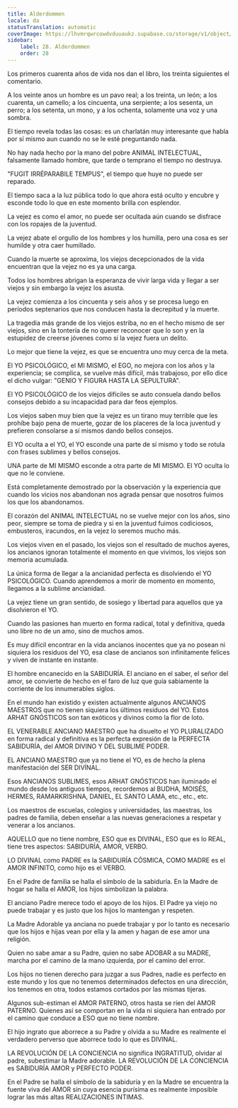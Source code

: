 ```yaml
---
title: Alderdommen
locale: da
statusTranslation: automatic
coverImage: https://lhvmrqwrcowdvduuaukz.supabase.co/storage/v1/object/public/strapi-uploads/small_cover-educacion-fundamental.webp-2d51a7828a2b1309555be27f7e2a61a0.webp
sidebar:
    label: 28. Alderdommen
    order: 28
---
```

Los primeros cuarenta años de vida nos dan el libro, los treinta siguientes el comentario.

A los veinte anos un hombre es un pavo real; a los treinta, un león; a los cuarenta, un camello; a los cincuenta, una serpiente; a los sesenta, un perro; a los setenta, un mono, y a los ochenta, solamente una voz y una sombra.

El tiempo revela todas las cosas: es un charlatán muy interesante que habla por sí mismo aun cuando no se le esté preguntando nada.

No hay nada hecho por la mano del pobre ANIMAL INTELECTUAL, falsamente llamado hombre, que tarde o temprano el tiempo no destruya.

"FUGIT IRRÉPARABILE TEMPUS", el tiempo que huye no puede ser reparado.

El tiempo saca a la luz pública todo lo que ahora está oculto y encubre y esconde todo lo que en este momento brilla con esplendor.

La vejez es como el amor, no puede ser ocultada aún cuando se disfrace con los ropajes de la juventud.

La vejez abate el orgullo de los hombres y los humilla, pero una cosa es ser humilde y otra caer humillado.

Cuando la muerte se aproxima, los viejos decepcionados de la vida encuentran que la vejez no es ya una carga.

Todos los hombres abrigan la esperanza de vivir larga vida y llegar a ser viejos y sin embargo la vejez los asusta.

La vejez comienza a los cincuenta y seis años y se procesa luego en períodos septenarios que nos conducen hasta la decrepitud y la muerte.

La tragedia más grande de los viejos estriba, no en el hecho mismo de ser viejos, sino en la tontería de no querer reconocer que lo son y en la estupidez de creerse jóvenes como si la vejez fuera un delito.

Lo mejor que tiene la vejez, es que se encuentra uno muy cerca de la meta.

El YO PSICOLÓGICO, el MI MISMO, el EGO, no mejora con los años y la experiencia; se complica, se vuelve más difícil, más trabajoso, por ello dice el dicho vulgar: "GENIO Y FIGURA HASTA LA SEPULTURA".

El YO PSICOLÓGICO de los viejos difíciles se auto consuela dando bellos consejos debido a su incapacidad para dar feos ejemplos.

Los viejos saben muy bien que la vejez es un tirano muy terrible que les prohíbe bajo pena de muerte, gozar de los placeres de la loca juventud y prefieren consolarse a sí mismos dando bellos consejos.

El YO oculta a el YO, el YO esconde una parte de sí mismo y todo se rotula con frases sublimes y bellos consejos.

UNA parte de MI MISMO esconde a otra parte de MI MISMO. El YO oculta lo que no le conviene.

Está completamente demostrado por la observación y la experiencia que cuando los vicios nos abandonan nos agrada pensar que nosotros fuimos los que los abandonamos.

El corazón del ANIMAL INTELECTUAL no se vuelve mejor con los años, sino peor, siempre se toma de piedra y si en la juventud fuimos codiciosos, embusteros, iracundos, en la vejez lo seremos mucho más.

Los viejos viven en el pasado, los viejos son el resultado de muchos ayeres, los ancianos ignoran totalmente el momento en que vivimos, los viejos son memoria acumulada.

La única forma de llegar a la ancianidad perfecta es disolviendo el YO PSICOLÓGICO. Cuando aprendemos a morir de momento en momento, llegamos a la sublime ancianidad.

La vejez tiene un gran sentido, de sosiego y libertad para aquellos que ya disolvieron el YO.

Cuando las pasiones han muerto en forma radical, total y definitiva, queda uno libre no de un amo, sino de muchos amos.

Es muy difícil encontrar en la vida ancianos inocentes que ya no posean ni siquiera los residuos del YO, esa clase de ancianos son infinitamente felices y viven de instante en instante.

El hombre encanecido en la SABIDURÍA. El anciano en el saber, el señor del amor, se convierte de hecho en el faro de luz que guía sabiamente la corriente de los innumerables siglos.

En el mundo han existido y existen actualmente algunos ANCIANOS MAESTROS que no tienen siquiera los últimos residuos del YO. Estos ARHAT GNÓSTICOS son tan exóticos y divinos como la flor de loto.

EL VENERABLE ANCIANO MAESTRO que ha disuelto el YO PLURALIZADO en forma radical y definitiva es la perfecta expresión de la PERFECTA SABIDURÍA, del AMOR DIVINO Y DEL SUBLIME PODER.

EL ANCIANO MAESTRO que ya no tiene el YO, es de hecho la plena manifestación del SER DIVÍNAL.

Esos ANCIANOS SUBLIMES, esos ARHAT GNÓSTICOS han iluminado el mundo desde los antiguos tiempos, recordemos al BUDHA, MOISÉS, HERMES, RAMARKRISHNA, DANIEL, EL SANTO LAMA, etc., etc., etc.

Los maestros de escuelas, colegios y universidades, las maestras, los padres de familia, deben enseñar a las nuevas generaciones a respetar y venerar a los ancianos.

AQUELLO que no tiene nombre, ESO que es DIVINAL, ESO que es lo REAL, tiene tres aspectos: SABIDURÍA, AMOR, VERBO.

LO DIVINAL como PADRE es la SABIDURÍA CÓSMICA, COMO MADRE es el AMOR INFINITO, como hijo es el VERBO.

En el Padre de familia se halla el símbolo de la sabiduría. En la Madre de hogar se halla el AMOR, los hijos simbolizan la palabra.

El anciano Padre merece todo el apoyo de los hijos. El Padre ya viejo no puede trabajar y es justo que los hijos lo mantengan y respeten.

La Madre Adorable ya anciana no puede trabajar y por lo tanto es necesario que los hijos e hijas vean por ella y la amen y hagan de ese amor una religión.

Quien no sabe amar a su Padre, quien no sabe ADOBAR a su MADRE, marcha por el camino de la mano izquierda, por el camino del error.

Los hijos no tienen derecho para juzgar a sus Padres, nadie es perfecto en este mundo y los que no tenemos determinados defectos en una dirección, los tenemos en otra, todos estamos cortados por las mismas tijeras.

Algunos sub-estiman el AMOR PATERNO, otros hasta se ríen del AMOR PATERNO. Quienes así se comportan en la vida ni siquiera han entrado por el camino que conduce a ESO que no tiene nombre.

El hijo ingrato que aborrece a su Padre y olvida a su Madre es realmente el verdadero perverso que aborrece todo lo que es DIVINAL.

LA REVOLUCIÓN DE LA CONCIENCIA no significa INGRATITUD, olvidar al padre, subestimar la Madre adorable. LA REVOLUCIÓN DE LA CONCIENCIA es SABIDURÍA AMOR y PERFECTO PODER.

En el Padre se halla el símbolo de la sabiduría y en la Madre se encuentra la fuente viva del AMOR sin cuya esencia purísima es realmente imposible lograr las más altas REALIZACIONES INTIMAS.
